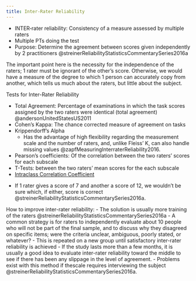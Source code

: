 ```yaml
---
title: Inter-Rater Reliability
---
```



- INTER‐rater reliability: Consistency of a measure assessed by multiple raters
- Multiple PTs doing the test
- Purpose: Determine the agreement between scores given independently by 2 practitioners @streinerReliabilityStatisticsCommentarySeries2016a

The important point here is the necessity for the independence of the raters; 1 rater must be ignorant of the other’s score. Otherwise, we would have a measure of the degree to which 1 person can accurately copy from another, which tells us much about the raters, but little about the subject.

Tests for Inter-Rater Reliability

- Total Agreement: Percentage of examinations in which the task scores assigned by the two raters were identical (total agreement) @andersonUnitedStatesUS2011
- Cohen's Kappa: The chance corrected measure of agreement on tasks
- Krippendorff's Alpha 
    - Has the advantage of high flexibility regarding the measurement scale and the number of raters, and, unlike Fleiss’ K, can also handle missing values @zapfMeasuringInterraterReliability2016.
- Pearson’s coefficients: Of the correlation between the two raters’ scores for each subscale
- T-Tests: between the two raters’ mean scores for the each subscale
- [Intraclass Correlation Coefficient]({{< var ref-reliability.icc >}})

:::{.callout title="Example of Poor Interrater reliability"}
- If 1 rater gives a score of 7 and another a score of 12, we wouldn’t be sure which, if either, score is correct @streinerReliabilityStatisticsCommentarySeries2016a.
:::

:::{.callout title="What to do with poor inter-rater reliability"}

How to improve inter-rater reliability:
- The solution is usually more training of the raters @streinerReliabilityStatisticsCommentarySeries2016a
    - A common strategy is for raters to independently evaluate about 10 people who will not be part of the final sample, and to discuss why they disagreed on specific items; were the criteria unclear, ambiguous, poorly stated, or whatever? 
    - This is repeated on a new group until satisfactory inter-rater reliability is achieved
    - If the study lasts more than a few months, it is usually a good idea to evaluate inter-rater reliability toward the middle to see if there has been any slippage in the level of agreement. 
    - Problems exist with this method if thescale requires interviewing the subject @streinerReliabilityStatisticsCommentarySeries2016a.

:::